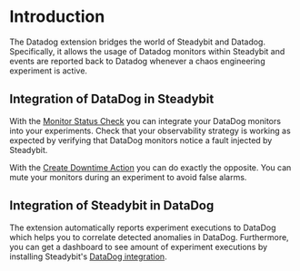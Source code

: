 
# Introduction

The Datadog extension bridges the world of Steadybit and Datadog.
Specifically, it allows the usage of Datadog monitors within Steadybit and events are reported back to Datadog whenever a chaos engineering experiment is active.

## Integration of DataDog in Steadybit
With the [Monitor Status Check](/action/com.github.steadybit.extension_datadog.monitor.status_check) you can integrate your DataDog monitors into your experiments.
Check that your observability strategy is working as expected by verifying that DataDog monitors notice a fault injected by Steadybit.

With the [Create Downtime Action](/action/com.github.steadybit.extension_datadog.monitor.downtime) you can do exactly the opposite. You can mute your monitors during an experiment to avoid false alarms.

## Integration of Steadybit in DataDog
The extension automatically reports experiment executions to DataDog which helps you to correlate detected anomalies in DataDog.
Furthermore, you can get a dashboard to see amount of experiment executions by installing Steadybit's [DataDog integration](https://app.datadoghq.eu/integrations/steadybit).